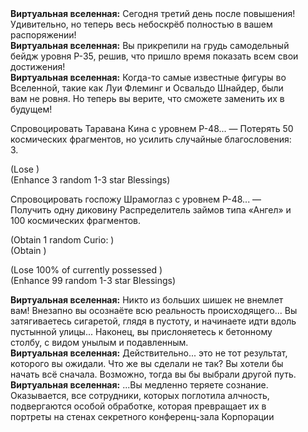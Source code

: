 {{Диалог Начало}}
:'''Виртуальная вселенная:''' Сегодня третий день после повышения! Удивительно, но теперь весь небоскрёб полностью в вашем распоряжении!
:'''Виртуальная вселенная:''' Вы прикрепили на грудь самодельный бейдж уровня P-35, решив, что пришло время показать всем свои достижения!
:'''Виртуальная вселенная:''' Когда-то самые известные фигуры во Вселенной, такие как Луи Флеминг и Освальдо Шнайдер, были вам не ровня. Но теперь вы верите, что сможете заменить их в будущем!
:{{Диалог|Звезда}} Спровоцировать Таравана Кина с уровнем Р-48... &mdash; Потерять 50 космических фрагментов, но усилить случайные благословения: 3.
:;(Lose {{Предмет|Космические фрагменты|20|x=50}})
:;(Enhance 3 random 1-3 star Blessings)
:{{Диалог|Звезда}} Спровоцировать госпожу Шрамоглаз с уровнем Р-48... &mdash; Получить одну диковину Распределитель займов типа «Ангел» и 100 космических фрагментов.
:;(Obtain 1 random Curio&colon; {{Item|Angel-type I.O.U. Dispenser|20|type=Curio}})
:;(Obtain {{Предмет|Космические фрагменты|20|x=100}})
:{{SU Special Dialogue|Небытие|Всматриваться в зияющую пустоту вокруг|Вы получили неограниченную власть! Но в ваших руках до сих пор пусто. Потерять все космические фрагменты, но усилить все благословения.}}
:;(Lose 100% of currently possessed {{Предмет|Космические фрагменты|20}})
:;(Enhance 99 random 1-3 star Blessings)
:'''Виртуальная вселенная:''' Никто из больших шишек не внемлет вам! Внезапно вы осознаёте всю реальность происходящего... Вы затягиваетесь сигаретой, глядя в пустоту, и начинаете идти вдоль пустынной улицы... Наконец, вы прислоняетесь к бетонному столбу, с видом унылым и подавленным.
:'''Виртуальная вселенная:''' Действительно... это не тот результат, которого вы ожидали. Что же вы сделали не так? Вы хотели бы начать всё сначала. Возможно, тогда вы бы выбрали другой путь.
:'''Виртуальная вселенная:''' ...Вы медленно теряете сознание. Оказывается, все сотрудники, которых поглотила алчность, подвергаются особой обработке, которая превращает их в портреты на стенах секретного конференц-зала Корпорации
{{Диалог Конец}}